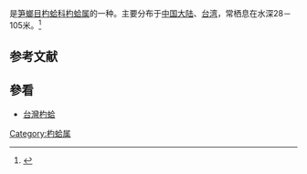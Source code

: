 {{noteTA
|T=zh-cn:日本杓蛤; zh-tw:日本杓蛤;
|1=zh-cn:日本杓蛤; zh-tw:日本杓蛤;
}}
{{Speciesbox
| name = 日本杓蛤
| image = 
| image_width = 
| genus = Cuspidaria
| species = japonica
| authority = Kuroda, 1948
}}
{{地区用词4|start=学名：''{{lang|la|Cuspidaria japonica}}''|cn=日本杓蛤|tw=日本杓蛤|as=称}}是[[笋螂目|笋螂目]][[杓蛤科|杓蛤科]][[杓蛤属|杓蛤属]]的一种。主要分布于[[中国大陆|中国大陆]]、[[台湾|台湾]]，常栖息在水深28－105米。<ref>{{cite web|url=http://shell.sinica.edu.tw/chinese/shellbase_detail.php?science_no=2852|title=国际贝库：日本杓蛤|publisher=台湾贝类资料库|accessdate=2009-08-11|archive-date=2016-03-04|archive-url=https://web.archive.org/web/20160304105138/http://shell.sinica.edu.tw/chinese/shellbase_detail.php?science_no=2852|dead-url=no}}</ref>

== 参考文献 ==
{{reflist|2}}

==參看==
* [[台灣杓蛤|台灣杓蛤]]
{{Taxonbar|from=Q13505772}}

[[Category:杓蛤属|Category:杓蛤属]]


{{软体动物小作品}}